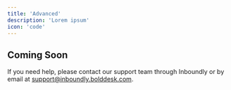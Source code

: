 ```yaml
---
title: 'Advanced'
description: 'Lorem ipsum'
icon: 'code'
---
```


## Coming Soon

If you need help, please contact our support team through Inboundly or by email at support@inboundly.bolddesk.com.